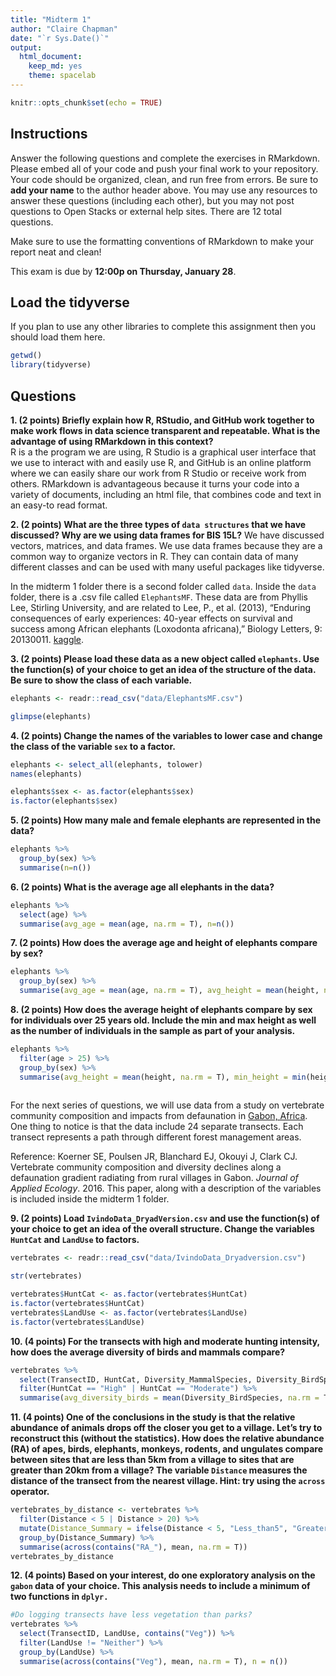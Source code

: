 ```yaml
---
title: "Midterm 1"
author: "Claire Chapman"
date: "`r Sys.Date()`"
output:
  html_document:
    keep_md: yes
    theme: spacelab
---
```


```r
knitr::opts_chunk$set(echo = TRUE)
```

## Instructions
Answer the following questions and complete the exercises in RMarkdown. Please embed all of your code and push your final work to your repository. Your code should be organized, clean, and run free from errors. Be sure to **add your name** to the author header above. You may use any resources to answer these questions (including each other), but you may not post questions to Open Stacks or external help sites. There are 12 total questions.  

Make sure to use the formatting conventions of RMarkdown to make your report neat and clean!  

This exam is due by **12:00p on Thursday, January 28**.  

## Load the tidyverse
If you plan to use any other libraries to complete this assignment then you should load them here.
```r
getwd()
library(tidyverse)
```

## Questions
**1. (2 points) Briefly explain how R, RStudio, and GitHub work together to make work flows in data science transparent and repeatable. What is the advantage of using RMarkdown in this context?**  
R is a the program we are using, R Studio is a graphical user interface that we use to interact with and easily use R, and GitHub is an online platform where we can easily share our work from R Studio or receive work from others. RMarkdown is advantageous because it turns your code into a variety of documents, including an html file, that combines code and text in an easy-to read format.

**2. (2 points) What are the three types of `data structures` that we have discussed? Why are we using data frames for BIS 15L?**
We have discussed vectors, matrices, and data frames. We use data frames because they are a common way to organize vectors in R. They can contain data of many different classes and can be used with many useful packages like tidyverse.

In the midterm 1 folder there is a second folder called `data`. Inside the `data` folder, there is a .csv file called `ElephantsMF`. These data are from Phyllis Lee, Stirling University, and are related to Lee, P., et al. (2013), "Enduring consequences of early experiences: 40-year effects on survival and success among African elephants (Loxodonta africana)," Biology Letters, 9: 20130011. [kaggle](https://www.kaggle.com/mostafaelseidy/elephantsmf).  

**3. (2 points) Please load these data as a new object called `elephants`. Use the function(s) of your choice to get an idea of the structure of the data. Be sure to show the class of each variable.**
```r
elephants <- readr::read_csv("data/ElephantsMF.csv")
```
```r
glimpse(elephants)
```


**4. (2 points) Change the names of the variables to lower case and change the class of the variable `sex` to a factor.**
```r
elephants <- select_all(elephants, tolower)
names(elephants)
```
```r
elephants$sex <- as.factor(elephants$sex)
is.factor(elephants$sex)
```

**5. (2 points) How many male and female elephants are represented in the data?**
```r
elephants %>% 
  group_by(sex) %>% 
  summarise(n=n())
```

**6. (2 points) What is the average age all elephants in the data?**
```r
elephants %>% 
  select(age) %>% 
  summarise(avg_age = mean(age, na.rm = T), n=n())
```

**7. (2 points) How does the average age and height of elephants compare by sex?**
```r
elephants %>% 
  group_by(sex) %>% 
  summarise(avg_age = mean(age, na.rm = T), avg_height = mean(height, na.rm = T), n = n())
```

**8. (2 points) How does the average height of elephants compare by sex for individuals over 25 years old. Include the min and max height as well as the number of individuals in the sample as part of your analysis.**
```r
elephants %>% 
  filter(age > 25) %>% 
  group_by(sex) %>%
  summarise(avg_height = mean(height, na.rm = T), min_height = min(height, na.rm = T), max_height = max(height, na.rm = T), n = n())
  
```

For the next series of questions, we will use data from a study on vertebrate community composition and impacts from defaunation in [Gabon, Africa](https://en.wikipedia.org/wiki/Gabon). One thing to notice is that the data include 24 separate transects. Each transect represents a path through different forest management areas.  

Reference: Koerner SE, Poulsen JR, Blanchard EJ, Okouyi J, Clark CJ. Vertebrate community composition and diversity declines along a defaunation gradient radiating from rural villages in Gabon. _Journal of Applied Ecology_. 2016. This paper, along with a description of the variables is included inside the midterm 1 folder.  

**9. (2 points) Load `IvindoData_DryadVersion.csv` and use the function(s) of your choice to get an idea of the overall structure. Change the variables `HuntCat` and `LandUse` to factors.**
```r
vertebrates <- readr::read_csv("data/IvindoData_Dryadversion.csv")
```
```r
str(vertebrates)
```
```r
vertebrates$HuntCat <- as.factor(vertebrates$HuntCat)
is.factor(vertebrates$HuntCat)
vertebrates$LandUse <- as.factor(vertebrates$LandUse)
is.factor(vertebrates$LandUse)
```

**10. (4 points) For the transects with high and moderate hunting intensity, how does the average diversity of birds and mammals compare?**
```r
vertebrates %>% 
  select(TransectID, HuntCat, Diversity_MammalSpecies, Diversity_BirdSpecies) %>% 
  filter(HuntCat == "High" | HuntCat == "Moderate") %>% 
  summarise(avg_diversity_birds = mean(Diversity_BirdSpecies, na.rm = T), avg_diversity_mammals = mean(Diversity_MammalSpecies, na.rm = T), n = n())
```

**11. (4 points) One of the conclusions in the study is that the relative abundance of animals drops off the closer you get to a village. Let's try to reconstruct this (without the statistics). How does the relative abundance (RA) of apes, birds, elephants, monkeys, rodents, and ungulates compare between sites that are less than 5km from a village to sites that are greater than 20km from a village? The variable `Distance` measures the distance of the transect from the nearest village. Hint: try using the `across` operator.**  
```r
vertebrates_by_distance <- vertebrates %>% 
  filter(Distance < 5 | Distance > 20) %>% 
  mutate(Distance_Summary = ifelse(Distance < 5, "Less_than5", "Greater_than20")) %>% 
  group_by(Distance_Summary) %>% 
  summarise(across(contains("RA_"), mean, na.rm = T))
vertebrates_by_distance

```

**12. (4 points) Based on your interest, do one exploratory analysis on the `gabon` data of your choice. This analysis needs to include a minimum of two functions in `dplyr.`**
```r
#Do logging transects have less vegetation than parks?
vertebrates %>% 
  select(TransectID, LandUse, contains("Veg")) %>% 
  filter(LandUse != "Neither") %>% 
  group_by(LandUse) %>% 
  summarise(across(contains("Veg"), mean, na.rm = T), n = n())
```

